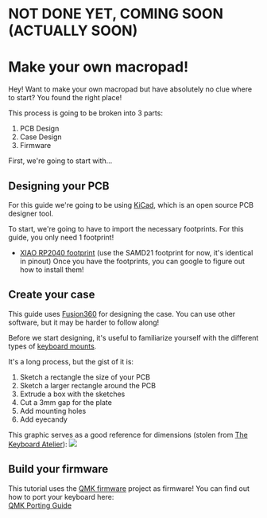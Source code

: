 # NOT DONE YET, COMING SOON (ACTUALLY SOON)

# Make your own macropad!

Hey! Want to make your own macropad but have absolutely no clue where to start? You found the right place!

This process is going to be broken into 3 parts:
1. PCB Design
2. Case Design 
3. Firmware

First, we're going to start with...

## Designing your PCB
For this guide we're going to be using [KiCad](https://www.kicad.org/), which is an open source PCB designer tool.

To start, we're going to have to import the necessary footprints. For this guide, you only need 1 footprint!
- [XIAO RP2040 footprint](https://github.com/Seeed-Studio/OPL_Kicad_Library) (use the SAMD21 footprint for now, it's identical in pinout)
Once you have the footprints, you can google to figure out how to install them!


## Create your case
This guide uses [Fusion360](https://www.autodesk.com/products/fusion-360/personal) for designing the case. You can use other software, but it may be harder to follow along!

Before we start designing, it's useful to familiarize yourself with the different types of [keyboard mounts](https://www.keyboard.university/200-courses/keyboard-mounting-styles-4lpp7).

It's a long process, but the gist of it is:

1. Sketch a rectangle the size of your PCB
2. Sketch a larger rectangle around the PCB
3. Extrude a box with the sketches
4. Cut a 3mm gap for the plate
5. Add mounting holes
6. Add eyecandy

This graphic serves as a good reference for dimensions (stolen from [The Keyboard Atelier](https://kbatelier.org/)):
<img src="https://media.discordapp.net/attachments/728572752440590366/999008682706747554/unknown.png?ex=66fd8656&is=66fc34d6&hm=87dab0d23e4af7195cba1c7566108a90b73f81fe12d2c8b7505aece960b80f0e&=&format=webp&quality=lossless" className="max-w-96"/>


## Build your firmware
This tutorial uses the [QMK firmware](https://qmk.fm/) project as firmware! You can find out how to port your keyboard here: \
[QMK Porting Guide](https://docs.qmk.fm/porting_your_keyboard_to_qmk)
